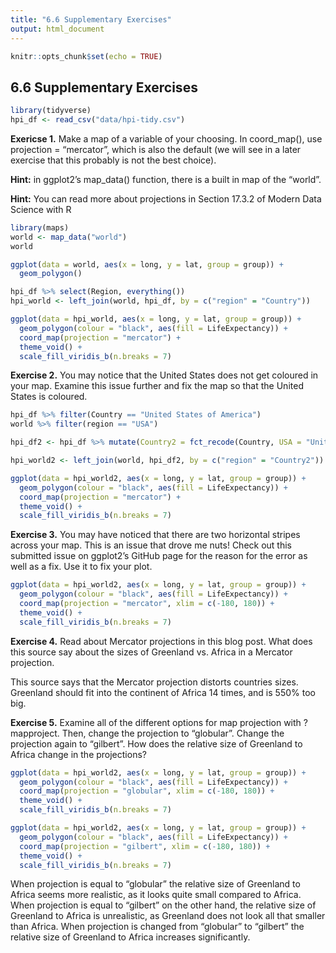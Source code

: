 ```yaml
---
title: "6.6 Supplementary Exercises"
output: html_document
---
```


```r
knitr::opts_chunk$set(echo = TRUE)
```

## 6.6 Supplementary Exercises

```r
library(tidyverse)
hpi_df <- read_csv("data/hpi-tidy.csv")
```

__Exericse 1.__ Make a map of a variable of your choosing. In coord_map(), use projection = "mercator", which is also the default (we will see in a later exercise that this probably is not the best choice).

__Hint:__ in ggplot2’s map_data() function, there is a built in map of the "world".

__Hint:__ You can read more about projections in Section 17.3.2 of Modern Data Science with R

```r
library(maps)
world <- map_data("world")
world
```

```r
ggplot(data = world, aes(x = long, y = lat, group = group)) +
  geom_polygon() 

hpi_df %>% select(Region, everything())
hpi_world <- left_join(world, hpi_df, by = c("region" = "Country"))

ggplot(data = hpi_world, aes(x = long, y = lat, group = group)) +
  geom_polygon(colour = "black", aes(fill = LifeExpectancy)) +
  coord_map(projection = "mercator") +
  theme_void() +
  scale_fill_viridis_b(n.breaks = 7)
```

__Exercise 2.__ You may notice that the United States does not get coloured in your map. Examine this issue further and fix the map so that the United States is coloured.

```r
hpi_df %>% filter(Country == "United States of America")
world %>% filter(region == "USA")

hpi_df2 <- hpi_df %>% mutate(Country2 = fct_recode(Country, USA = "United States of America"))

hpi_world2 <- left_join(world, hpi_df2, by = c("region" = "Country2"))

ggplot(data = hpi_world2, aes(x = long, y = lat, group = group)) +
  geom_polygon(colour = "black", aes(fill = LifeExpectancy)) +
  coord_map(projection = "mercator") +
  theme_void() +
  scale_fill_viridis_b(n.breaks = 7)
```

__Exercise 3.__ You may have noticed that there are two horizontal stripes across your map. This is an issue that drove me nuts! Check out this submitted issue on ggplot2’s GitHub page for the reason for the error as well as a fix. Use it to fix your plot.

```r
ggplot(data = hpi_world2, aes(x = long, y = lat, group = group)) +
  geom_polygon(colour = "black", aes(fill = LifeExpectancy)) +
  coord_map(projection = "mercator", xlim = c(-180, 180)) +
  theme_void() +
  scale_fill_viridis_b(n.breaks = 7)
```

__Exercise 4.__ Read about Mercator projections in this blog post. What does this source say about the sizes of Greenland vs. Africa in a Mercator projection.

This source says that the Mercator projection distorts countries sizes. Greenland should fit into the continent of Africa 14 times, and is 550% too big. 

__Exercise 5.__ Examine all of the different options for map projection with ?mapproject. Then, change the projection to "globular". Change the projection again to "gilbert". How does the relative size of Greenland to Africa change in the projections?

```r
ggplot(data = hpi_world2, aes(x = long, y = lat, group = group)) +
  geom_polygon(colour = "black", aes(fill = LifeExpectancy)) +
  coord_map(projection = "globular", xlim = c(-180, 180)) +
  theme_void() +
  scale_fill_viridis_b(n.breaks = 7)

ggplot(data = hpi_world2, aes(x = long, y = lat, group = group)) +
  geom_polygon(colour = "black", aes(fill = LifeExpectancy)) +
  coord_map(projection = "gilbert", xlim = c(-180, 180)) +
  theme_void() +
  scale_fill_viridis_b(n.breaks = 7)
```

When projection is equal to "globular" the relative size of Greenland to Africa seems more realistic, as it looks quite small compared to Africa. When projection is equal to "gilbert" on the other hand, the relative size of Greenland to Africa is unrealistic, as Greenland does not look all that smaller than Africa. When projection is changed from "globular" to "gilbert" the relative size of Greenland to Africa increases significantly. 
